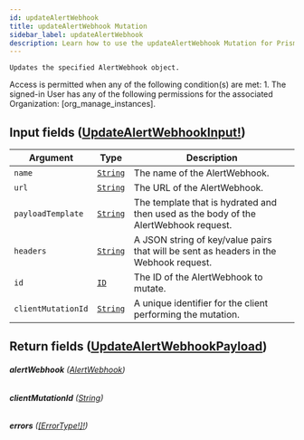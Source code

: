 ```yaml
---
id: updateAlertWebhook
title: updateAlertWebhook Mutation
sidebar_label: updateAlertWebhook
description: Learn how to use the updateAlertWebhook Mutation for Prismatic's API.
---
```


    Updates the specified AlertWebhook object.

Access is permitted when any of the following condition(s) are met: 1. The signed-in User has any of the following permissions for the associated Organization: [org_manage_instances].

## Input fields ([UpdateAlertWebhookInput!](api/schema/input_object/UpdateAlertWebhookInput.mdx))

| Argument           | Type                                     | Description                                                                           |
| ------------------ | ---------------------------------------- | ------------------------------------------------------------------------------------- |
| `name`             | [`String`](api/schema/scalar/String.mdx) | The name of the AlertWebhook.                                                         |
| `url`              | [`String`](api/schema/scalar/String.mdx) | The URL of the AlertWebhook.                                                          |
| `payloadTemplate`  | [`String`](api/schema/scalar/String.mdx) | The template that is hydrated and then used as the body of the AlertWebhook request.  |
| `headers`          | [`String`](api/schema/scalar/String.mdx) | A JSON string of key/value pairs that will be sent as headers in the Webhook request. |
| `id`               | [`ID`](api/schema/scalar/ID.mdx)         | The ID of the AlertWebhook to mutate.                                                 |
| `clientMutationId` | [`String`](api/schema/scalar/String.mdx) | A unique identifier for the client performing the mutation.                           |

## Return fields ([UpdateAlertWebhookPayload](api/schema/object/UpdateAlertWebhookPayload.mdx))

###### <b>alertWebhook</b> ([AlertWebhook](api/schema/object/AlertWebhook.mdx))

###### <b>clientMutationId</b> ([String](api/schema/scalar/String.mdx))

###### <b>errors</b> ([[ErrorType!]!](api/schema/object/ErrorType.mdx))
